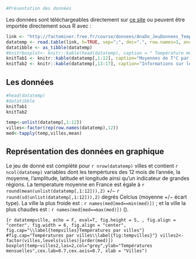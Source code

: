 ```r
#Présentation des données
```

Les données sont téléchargeables directement sur [ce site](https://husson.github.io/data.html) ou peuvent être importée directement sous R avec : 
 
```r
link <- "http://factominer.free.fr/course/donnees/AnaDo_JeuDonnees_TemperatFrance.csv"
datatemp <- read.table(link, h=TRUE, sep=";", dec=".", row.names=1, encoding="latin1")
datatibble <- as_tibble(datatemp)
#knitrboxplot<- knitr::kable(head(datatemp), caption = " Température mensuelle par mois et par villes")
knitTab1 <- knitr::kable(datatemp[,1:12], caption="Moyennes de T°C par ville par mois",align = "c")
knitTab2 <- knitr::kable(datatemp[,13:17], caption="Informations sur les villes",align = "c")
```



## **Les données**

```r
#head(datatemp)
#datatibble
knitTab1
knitTab2
```

```r
temp<-unlist(datatemp[,1:12])
villes<-factor(rep(row.names(datatemp),12))
med<-tapply(temp,villes,mean)
```

## **Représentation des données en graphique**

Le jeu de donné est complété pour `r nrow(datatemp)` villes et contient  `r ncol(datatemp)` variables dont les tempértures des 12 mois de l'année, la moyenne, l'amplitude, latitude et longitude ainsi qu'un indicateur de grandes régions. La temperature moyenne en France est égale à `r round(mean(unlist(datatemp[,1:12])),2)` $+/-$ `r round(sd(unlist(datatemp[,1:12])),2)` degrés Celcius (moyenne $+/-$ écart type). La ville la plus froide est : `r names(med[med==min(med)])` ; et la ville la plus chaudes est : `r names(med[med==max(med)])` (\autoref{tempvilles}).
 
```{r datatempville, echo = F, eval=T, fig.height = 5, , fig.align = "center", fig.width = 6, fig.align = "center", fig.cap="\\label{tempvilles}Températures par villes"} 
#fig.cap="Températures par villes\\label{fig:tempvilles}"}
villes2<-factor(villes,levels(villes)[order(med)])
boxplot(temp~villes2,las=2,col="grey",ylab="Températures mensuelles",cex.lab=0.7,cex.axis=0.7, xlab = "Villes")
```
